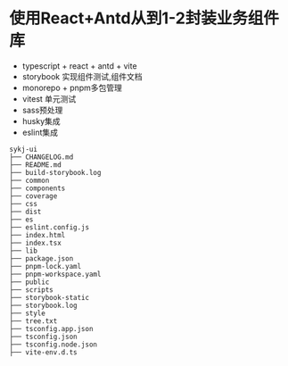  


# 使用React+Antd从到1-2封装业务组件库

- typescript + react + antd + vite
- storybook 实现组件测试,组件文档
- monorepo + pnpm多包管理
- vitest 单元测试
- sass预处理
- husky集成
- eslint集成
~~~
sykj-ui
├── CHANGELOG.md       
├── README.md
├── build-storybook.log
├── common
├── components
├── coverage
├── css
├── dist
├── es
├── eslint.config.js
├── index.html
├── index.tsx
├── lib
├── package.json
├── pnpm-lock.yaml
├── pnpm-workspace.yaml
├── public
├── scripts
├── storybook-static
├── storybook.log
├── style
├── tree.txt
├── tsconfig.app.json
├── tsconfig.json
├── tsconfig.node.json
├── vite-env.d.ts
~~~